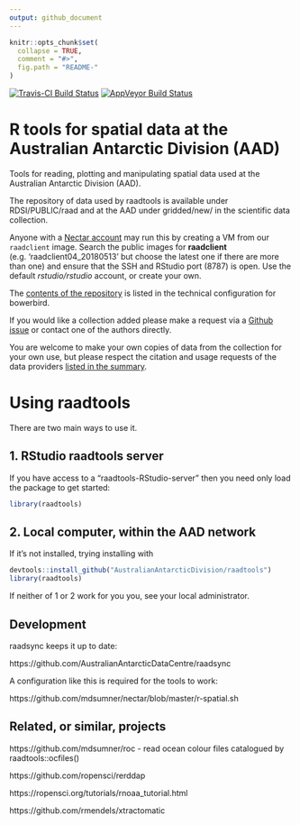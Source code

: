 ```yaml
---
output: github_document
---
```


<!-- README.md is generated from README.Rmd. Please edit that file -->

```r
knitr::opts_chunk$set(
  collapse = TRUE,
  comment = "#>",
  fig.path = "README-"
)
```

[![Travis-CI Build Status](https://travis-ci.org/AustralianAntarcticDivision/raadtools.svg?branch=master)](https://travis-ci.org/AustralianAntarcticDivision/raadtools)
[![AppVeyor Build Status](https://ci.appveyor.com/api/projects/status/github/AustralianAntarcticDivision/raadtools?branch=master&svg=true)](https://ci.appveyor.com/project/AustralianAntarcticDivision/raadtools)


# R tools for spatial data at the Australian Antarctic Division (AAD)

Tools for reading, plotting and manipulating spatial data used at the Australian Antarctic Division (AAD).

The repository of data used by raadtools is available under RDSI/PUBLIC/raad and at the AAD under gridded/new/ in the scientific data collection.  

Anyone with a [Nectar account](https://dashboard.rc.nectar.org.au/project/) may run this by creating a VM from our `raadclient` image. Search the public images for **raadclient** (e.g. 'raadclient04_20180513' but choose the latest one if there are more than one) and ensure that the SSH and RStudio port (8787) is open. Use the default *rstudio/rstudio* account, or create your own. 

The [contents of the repository](https://github.com/AustralianAntarcticDivision/blueant#data-source-summary) is listed in the
technical configuration for bowerbird. 

If you would like a collection added please make a request via a [Github issue](https://github.com/AustralianAntarcticDivision/bowerbird/issues/new) or contact one of the authors directly. 

You are welcome to make your own copies of data from the collection for your own use, but please respect the citation and usage requests of the data providers [listed in the summary](https://github.com/AustralianAntarcticDivision/blueant#data-source-summary).


# Using raadtools 

There are two main ways to use it. 

## 1. RStudio raadtools server

If you have access to a "raadtools-RStudio-server" then you need only load the package to get started: 

```r
library(raadtools)
```

## 2. Local computer, within the AAD network

If it's not installed, trying installing with 

```r
devtools::install_github("AustralianAntarcticDivision/raadtools")
library(raadtools)
```

If neither of 1 or 2 work for you you, see your local administrator. 


## Development

raadsync keeps it up to date:  

https://github.com/AustralianAntarcticDataCentre/raadsync

A configuration like this is required for the tools to work: 

https://github.com/mdsumner/nectar/blob/master/r-spatial.sh


## Related, or similar, projects

https://github.com/mdsumner/roc - read ocean colour files catalogued by raadtools::ocfiles()

https://github.com/ropensci/rerddap

https://ropensci.org/tutorials/rnoaa_tutorial.html

https://github.com/rmendels/xtractomatic



